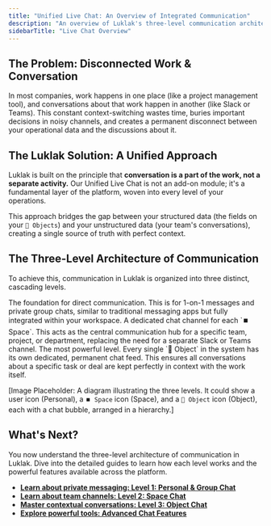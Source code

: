 ```yaml
---
title: "Unified Live Chat: An Overview of Integrated Communication"
description: "An overview of Luklak's three-level communication architecture (Personal, Space, and Object), designed to keep conversations in context with your work."
sidebarTitle: "Live Chat Overview"
---
```


## The Problem: Disconnected Work & Conversation

In most companies, work happens in one place (like a project management tool), and conversations about that work happen in another (like Slack or Teams). This constant context-switching wastes time, buries important decisions in noisy channels, and creates a permanent disconnect between your operational data and the discussions about it.

## The Luklak Solution: A Unified Approach

Luklak is built on the principle that **conversation is a part of the work, not a separate activity.** Our Unified Live Chat is not an add-on module; it's a fundamental layer of the platform, woven into every level of your operations.

This approach bridges the gap between your structured data (the fields on your `🧊 Objects`) and your unstructured data (your team's conversations), creating a single source of truth with perfect context.

## The Three-Level Architecture of Communication

To achieve this, communication in Luklak is organized into three distinct, cascading levels.

<CardGroup cols={3}>
  <Card title="Level 1: Personal Chat" icon="comment-lines" iconType="duotone">
    The foundation for direct communication. This is for 1-on-1 messages and private group chats, similar to traditional messaging apps but fully integrated within your workspace.
  </Card>
  <Card title="Level 2: Space Chat" icon="message-dots" iconType="duotone">
    A dedicated chat channel for each `⏹️ Space`. This acts as the central communication hub for a specific team, project, or department, replacing the need for a separate Slack or Teams channel.
  </Card>
  <Card title="Level 3: Object Chat" icon="comment-dots" iconType="duotone">
    The most powerful level. Every single `🧊 Object` in the system has its own dedicated, permanent chat feed. This ensures all conversations about a specific task or deal are kept perfectly in context with the work itself.
  </Card>
</CardGroup>

[Image Placeholder: A diagram illustrating the three levels. It could show a user icon (Personal), a `⏹️ Space` icon (Space), and a `🧊 Object` icon (Object), each with a chat bubble, arranged in a hierarchy.]

## What's Next?

You now understand the three-level architecture of communication in Luklak. Dive into the detailed guides to learn how each level works and the powerful features available across the platform.

- [**Learn about private messaging: Level 1: Personal & Group Chat**](/platform/core-concepts/unified-live-chat/personal-chat)
- [**Learn about team channels: Level 2: Space Chat**](/platform/core-concepts/unified-live-chat/space-chat)
- [**Master contextual conversations: Level 3: Object Chat**](/platform/core-concepts/unified-live-chat/object-chat)
- [**Explore powerful tools: Advanced Chat Features**](/platform/core-concepts/unified-live-chat/chat-features)